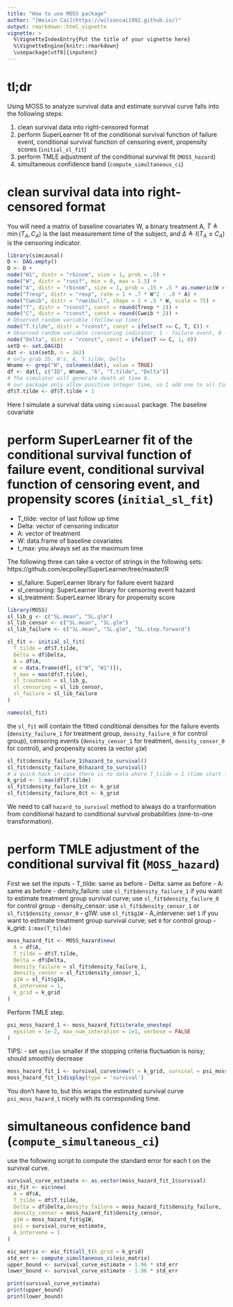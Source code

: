 ```yaml
---
title: "How to use MOSS package"
author: "[Weixin Cai](https://wilsoncai1992.github.io/)"
output: rmarkdown::html_vignette
vignette: >
  %\VignetteIndexEntry{Put the title of your vignette here}
  %\VignetteEngine{knitr::rmarkdown}
  \usepackage[utf8]{inputenc}
---
```


# tl;dr

Using MOSS to analyze survival data and estimate survival curve falls into the following steps:

1. clean survival data into right-censored format
2. perform SuperLearner fit of the conditional survival function of failure event, conditional survival function of censoring event, propensity scores (`initial_sl_fit`)
3. perform TMLE adjustment of the conditional survival fit (`MOSS_hazard`)
4. simultaneous confidence band (`compute_simultaneous_ci`)


# clean survival data into right-censored format

You will need a matrix of baseline covariates W, a binary treatment A, $\widetilde T \triangleq \min(T_A, C_A)$ is the last measurement time of the subject, and $\Delta \triangleq I(T_A \leqslant C_A)$ is the censoring indicator.

```r
library(simcausal)
D <- DAG.empty()
D <- D +
node("W1", distr = "rbinom", size = 1, prob = .5) +
node("W", distr = "runif", min = 0, max = 1.5) +
node("A", distr = "rbinom", size = 1, prob = .15 + .5 * as.numeric(W > .75)) +
node("Trexp", distr = "rexp", rate = 1 + .7 * W^2 - .8 * A) +
node("Cweib", distr = "rweibull", shape = 1 + .5 * W, scale = 75) +
node("T", distr = "rconst", const = round(Trexp * 2)) +
node("C", distr = "rconst", const = round(Cweib * 2)) +
# Observed random variable (follow-up time):
node("T.tilde", distr = "rconst", const = ifelse(T <= C, T, C)) +
# Observed random variable (censoring indicator, 1 - failure event, 0 - censored):
node("Delta", distr = "rconst", const = ifelse(T <= C, 1, 0))
setD <- set.DAG(D)
dat <- sim(setD, n = 2e2)
# only grab ID, W's, A, T.tilde, Delta
Wname <- grep("W", colnames(dat), value = TRUE)
df <- dat[, c("ID", Wname, "A", "T.tilde", "Delta")]
# The simulator will generate death at time 0.
# our package only allow positive integer time, so I add one to all times
df$T.tilde <- df$T.tilde + 1
```
Here I simulate a survival data using `simcausal` package. The baseline covariate

# perform SuperLearner fit of the conditional survival function of failure event, conditional survival function of censoring event, and propensity scores (`initial_sl_fit`)

- T_tilde: vector of last follow up time
- Delta: vector of censoring indicator
- A: vector of treatment
- W: data.frame of baseline covariates
- t_max: you always set as the maximum time

The following three can take a vector of strings in the following sets:
https://github.com/ecpolley/SuperLearner/tree/master/R

- sl_failure: SuperLearner library for failure event hazard
- sl_censoring: SuperLearner library for censoring event hazard
- sl_treatment: SuperLearner library for propensity score

```r
library(MOSS)
sl_lib_g <- c("SL.mean", "SL.glm")
sl_lib_censor <- c("SL.mean", "SL.glm")
sl_lib_failure <- c("SL.mean", "SL.glm", "SL.step.forward")

sl_fit <- initial_sl_fit(
  T_tilde = df$T.tilde,
  Delta = df$Delta,
  A = df$A,
  W = data.frame(df[, c("W", "W1")]),
  t_max = max(df$T.tilde),
  sl_treatment = sl_lib_g,
  sl_censoring = sl_lib_censor,
  sl_failure = sl_lib_failure
)
```

```r
names(sl_fit)
```
the `sl_fit` will contain the fitted conditional densities for the failure events (`density_failure_1` for treatment group, `density_failure_0` for control group), censoring events (`density_censor_1` for treatment, `density_censor_0` for control), and propensity scores (a vector `g1W`)

```r
sl_fit$density_failure_1$hazard_to_survival()
sl_fit$density_failure_0$hazard_to_survival()
# a quick hack in case there is no data where T_tilde = 1 (time start from 1)
k_grid <- 1:max(df$T.tilde)
sl_fit$density_failure_1$t <- k_grid
sl_fit$density_failure_0$t <- k_grid
```

We need to call `hazard_to_survival` method to always do a tranformation from conditional hazard to conditional survival probabilities (one-to-one transformation).


# perform TMLE adjustment of the conditional survival fit (`MOSS_hazard`)

First we set the inputs
- T_tilde: same as before
- Delta: same as before
- A: same as before
- density_failure: use `sl_fit$density_failure_1` if you want to estimate treatment group survival curve; use `sl_fit$density_failure_0` for control group
- density_censor: use `sl_fit$density_censor_1` or `sl_fit$density_censor_0`
- g1W: use `sl_fit$g1W`
- A_intervene: set `1` if you want to estimate treatment group survival curve; set `0` for control group
- k_grid: `1:max(T_tilde)`

```r
moss_hazard_fit <- MOSS_hazard$new(
  A = df$A,
  T_tilde = df$T.tilde,
  Delta = df$Delta,
  density_failure = sl_fit$density_failure_1,
  density_censor = sl_fit$density_censor_1,
  g1W = sl_fit$g1W,
  A_intervene = 1,
  k_grid = k_grid
)
```

Perform TMLE step.
```r
psi_moss_hazard_1 <- moss_hazard_fit$iterate_onestep(
  epsilon = 1e-2, max_num_interation = 1e1, verbose = FALSE
)
```
TIPS:
- set `epsilon` smaller if the stopping criteria fluctuation is noisy; should smoothly decrease

```r
moss_hazard_fit_1 <- survival_curve$new(t = k_grid, survival = psi_moss_hazard_1)
moss_hazard_fit_1$display(type = 'survival')
```
You don't have to, but this wraps the estimated survival curve `psi_moss_hazard_1` nicely with its corresponding time.

# simultaneous confidence band (`compute_simultaneous_ci`)

use the following script to compute the standard error for each t on the survival curve.
```r
survival_curve_estimate <- as.vector(moss_hazard_fit_1$survival)
eic_fit <- eic$new(
  A = df$A,
  T_tilde = df$T.tilde,
  Delta = df$Delta,density_failure = moss_hazard_fit$density_failure,
  density_censor = moss_hazard_fit$density_censor,
  g1W = moss_hazard_fit$g1W,
  psi = survival_curve_estimate,
  A_intervene = 1
)

eic_matrix <- eic_fit$all_t(k_grid = k_grid)
std_err <- compute_simultaneous_ci(eic_matrix)
upper_bound <- survival_curve_estimate + 1.96 * std_err
lower_bound <- survival_curve_estimate - 1.96 * std_err

print(survival_curve_estimate)
print(upper_bound)
print(lower_bound)
```
